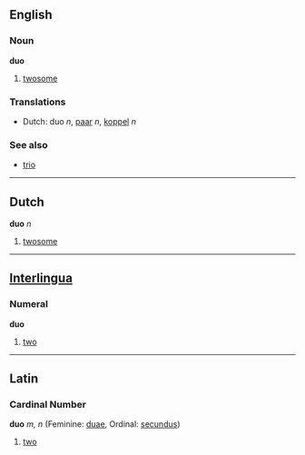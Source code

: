 ==English==
===Noun===
'''duo'''

# [[twosome]]

===Translations===
*Dutch: duo ''n'', [[paar]] ''n'', [[koppel]] ''n''

===See also===
*[[trio]]

----

==Dutch==

'''duo''' ''n''

# [[twosome]]

----

==[[Interlingua]]==
===Numeral===
'''duo'''

#[[two]]
----
==Latin==
===Cardinal Number===
'''duo''' ''m, n'' (Feminine: [[duae]], Ordinal: [[secundus]])

#[[two]]